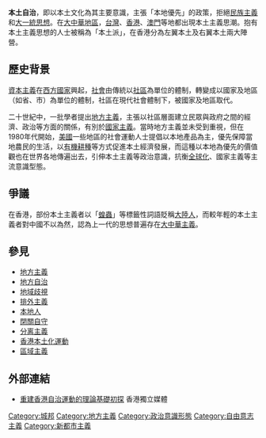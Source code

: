 {{multiple issues|
{{globalize|time=2015-12-26T06:51:26+00:00}}
{{refimprove|time=2016-08-14T13:54:00+00:00}}
{{no footnotes|time=2015-12-26T06:51:26+00:00}}
}}
'''本土自治'''，即以本土文化為其主要意識，主張「本地優先」的政策，拒絕[[民族主義|民族主義]]和[[大一統思想|大一統思想]]。在[[大中華地區|大中華地區]]，[[台灣|台灣]]、[[香港|香港]]、[[澳門|澳門]]等地都出現本土主義思潮。抱有本土主義思想的人士被稱為「本土派」，在香港分為左翼本土及右翼本土兩大陣營。

==歷史背景==
[[資本主義|資本主義]]在[[西方國家|西方國家]]興起，[[社會|社會]]由傳統以[[社區|社區]]為單位的體制，轉變成以國家及地區（如省、市）為單位的體制，社區在現代社會體制下，被國家及地區取代。

二十世紀中，一批學者提出[[地方主義|地方主義]]，主張以社區層面建立民眾與政府之間的經濟、政治等方面的關係，有別於[[國家主義|國家主義]]。當時地方主義並未受到重視，但在1980年代開始，[[美國|美國]]一些地區的社會運動人士提倡以本地產品為主，優先保障當地農民的生活，以[[有機耕種|有機耕種]]等方式促進本土經濟發展，而這種以本地為優先的價值觀也在世界各地傳遍出去，引伸本土主義等政治意識，抗衡[[全球化|全球化]]、國家主義等主流意識型態。

==爭議==
在香港，部份本土主義者以「[[蝗蟲|蝗蟲]]」等標籤性詞語貶稱[[大陸人|大陸人]]，而較年輕的本土主義者對中國不以為然，認為上一代的思想普遍存在[[大中華主義|大中華主義]]。

==參見==
* [[地方主義|地方主義]]
* [[地方自治|地方自治]]
* [[地域歧視|地域歧視]]
* [[排外主義|排外主義]]
* [[本地人|本地人]]
* [[閉關自守|閉關自守]]
* [[分离主義|分离主義]]
* [[香港本土化運動|香港本土化運動]]
* [[區域主義|區域主義]]

==外部連結==
*[http://www.inmediahk.net/node/1015424 重建香港自治運動的理論基礎初探] {{Wayback|url=http://www.inmediahk.net/node/1015424 |date=20151227050111 }} 香港獨立媒體 {{zh-hk}}

{{Authority control}}
{{Hong Kong topics}}

[[Category:城邦|Category:城邦]]
[[Category:地方主義|Category:地方主義]]
[[Category:政治意識形態|Category:政治意識形態]]
[[Category:自由意志主義|Category:自由意志主義]]
[[Category:新都市主義|Category:新都市主義]]
